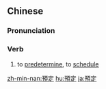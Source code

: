 {{also|预定|予定}}
==Chinese==
{{zh-forms|s=预定}}

===Pronunciation===
{{zh-pron
|m=yùdìng
|c=jyu6 ding6
|h=pfs=yi-thin
|mn=xm,tp:ū-tēng/qz:īr-tēng/qz:īr-tiāⁿ/zz,kh:ī-tēng
|cat=v
}}

===Verb===
{{zh-verb}}

# to [[predetermine]], to [[schedule]]

[[zh-min-nan:預定]]
[[hu:預定]]
[[ja:預定]]